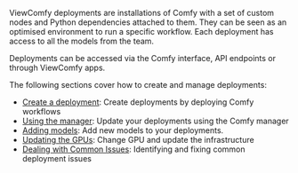 ViewComfy deployments are installations of Comfy with a set of custom nodes and Python dependencies attached to them. They can be seen as an optimised environment to run a specific workflow. Each deployment has access to all the models from the team.

Deployments can be accessed via the Comfy interface, API endpoints or through ViewComfy apps.  

The following sections cover how to create and manage deployments:  
- [Create a deployment](/deployments/create_a_deployment_(deploy_a_workflow)): Create deployments by deploying Comfy workflows
- [Using the manager](/deployments/using_the_manager): Update your deployments using the Comfy manager
- [Adding models](/deployments/adding_models): Add new models to your deployments.
- [Updating the GPUs](/deployments/updating_the_gpu): Change GPU and update the infrastructure 
- [Dealing with Common Issues](/deployments/common_issues): Identifying and fixing common deployment issues 
